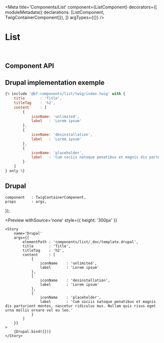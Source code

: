 

<Meta
    title='Components/List'
    component={ListComponent}
    decorators={[
        moduleMetadata({ declarations: [ListComponent, TwigContainerComponent]}),
    ]}
    argTypes={{}}
/>

# List

<br />


## Component API

<Props of={ListComponent} />



## Drupal implementation exemple

```jsx
{% include '@bf-components/list/twig/index.twig' with {
    title       : 'Title',
    titleTag    : 'h2',
    content     : [
        {
            iconName: 'unlimited',
            label   : 'Lorem ipsum'
        },
        {
            iconName: 'desinstallation',
            label   : 'Lorem ipsum'
        },
        {
            iconName: 'placeholder',
            label   : 'Cum sociis natoque penatibus et magnis dis parturient montes, nascetur ridiculus mus. Nullam quis risus eget urna mollis ornare vel eu leo.'
        }
    ]
} only %}
```



## Drupal

    component   : TwigContainerComponent,
    props       : args,
});

<Preview
    withSource='none'
    style={{ height: '300px' }}
>
    <Story
        name='Drupal'
        args={{
            elementPath : 'components/list/_doc/template.drupal',
            title       : 'Title',
            titleTag    : 'h2',
            content     : [
                {
                    iconName    : 'unlimited',
                    label       : 'Lorem ipsum'
                },
                {
                    iconName    : 'desinstallation',
                    label       : 'Lorem ipsum'
                },
                {
                    iconName    : 'placeholder',
                    label       : 'Cum sociis natoque penatibus et magnis dis parturient montes, nascetur ridiculus mus. Nullam quis risus eget urna mollis ornare vel eu leo.'
                }
            ]
        }}
    >
        {Drupal.bind({})}
    </Story>
</Preview>